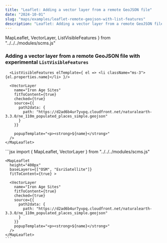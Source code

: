 ```yaml
---
title: "Leaflet: Adding a vector layer from a remote GeoJSON file"
date: "2024-10-01"
slug: "maps/examples/leaflet-remote-geojson-with-list-features"
description: "Leaflet: Adding a vector layer from a remote GeoJSON file"
---
```


  MapLeaflet,
  VectorLayer,
  ListVisibleFeatures
} from "../../../modules/scms.js"


### Adding a vector layer from a remote GeoJSON file with experimental `ListVisibleFeatures`


<div className="row mt-3 mb-5 border-top border-bottom py-3">
  <div className="col-6">
    <MapLeaflet
      height="400px"
      baseLayers={["OSM", "EsriSatellite"]}
      fitToContent={true} >
      
      <ListVisibleFeatures elTemplate={ el => <li className="ms-3">{el.properties.name}</li> }/>

      <VectorLayer
        name="Iron Age Sites"
        fitToContent={true}
        checked={true}
        source={{
          path2data: {
            path: "https://d2ad6b4ur7yvpq.cloudfront.net/naturalearth-3.3.0/ne_110m_populated_places_simple.geojson"
          }
        }}
        
        popupTemplate="<p><strong>${name}</strong>"
      />
    </MapLeaflet>

  </div>
  <div className="col-6">
    ```jsx
    import {
      MapLeaflet,
      VectorLayer
    } from "../../../modules/scms.js"

    <MapLeaflet
      height="400px"
      baseLayers={["OSM", "EsriSatellite"]}
      fitToContent={true} >
      
      <VectorLayer
        name="Iron Age Sites"
        fitToContent={true}
        checked={true}
        source={{
          path2data: {
            path: "https://d2ad6b4ur7yvpq.cloudfront.net/naturalearth-3.3.0/ne_110m_populated_places_simple.geojson"
          }
        }}
        popupTemplate="<p><strong>${name}</strong>"
      />
    </MapLeaflet>
    ```
  </div>
</div>